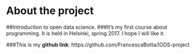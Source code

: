 
# About the project

##Introduction to open data science. 
###It's my first course about programming. It is held in Helsinki, spring 2017. I hope I will like it. 

###This is my **github link**: 
https://github.com/FrancescaBotta/IODS-project